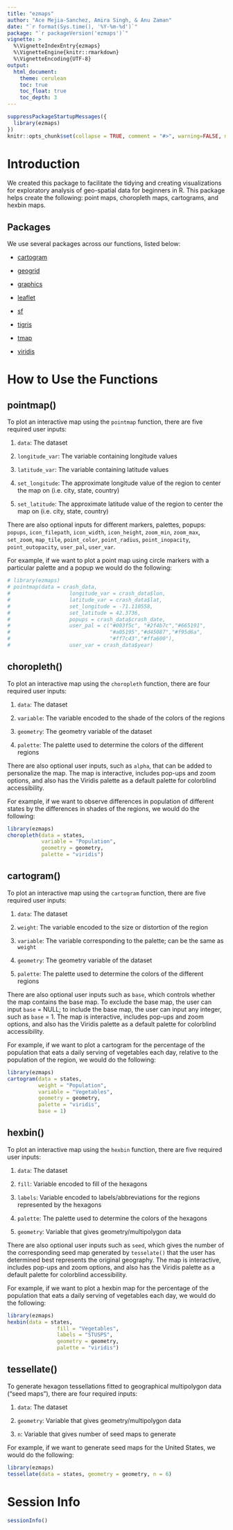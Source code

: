 ```yaml
---
title: "ezmaps"
author: "Ace Mejia-Sanchez, Amira Singh, & Anu Zaman"
date: "`r format(Sys.time(), '%Y-%m-%d')`"
package: "`r packageVersion('ezmaps')`"
vignette: >
  %\VignetteIndexEntry{ezmaps}
  %\VignetteEngine{knitr::rmarkdown}
  %\VignetteEncoding{UTF-8}
output:
  html_document:
    theme: cerulean
    toc: true
    toc_float: true
    toc_depth: 3
---
```


```r
suppressPackageStartupMessages({
  library(ezmaps)
})
knitr::opts_chunk$set(collapse = TRUE, comment = "#>", warning=FALSE, message=FALSE, eval=TRUE)
```

# Introduction

We created this package to facilitate the tidying and creating visualizations for exploratory analysis of geo-spatial data for beginners in R. This package helps create the following: point maps, choropleth maps, cartograms, and hexbin maps. 


## Packages

We use several packages across our functions, listed below:
  
* [cartogram](https://CRAN.R-project.org/package=cartogram)

* [geogrid](https://cran.r-project.org/web/packages/geogrid/)

* [graphics](https://search.r-project.org/R/refmans/graphics/html/00Index.html)

* [leaflet](https://CRAN.R-project.org/package=leaflet/)

* [sf](https://cran.r-project.org/web/packages/sf/)

* [tigris](https://cran.r-project.org/web/packages/tigris/)

* [tmap](https://cran.r-project.org/web/packages/tmap/)

* [viridis](https://cran.r-project.org/web/packages/viridis/index.html)


# How to Use the Functions

## pointmap()

To plot an interactive map using the `pointmap` function, there are five required user inputs:

1. `data`: The dataset 

2. `longitude_var`: The variable containing longitude values

3. `latitude_var`: The variable containing latitude values

4. `set_longitude`: The approximate longitude value of the region to center the map on (i.e. city, state, country)

5. `set_latitude`: The approximate latitude value of the region to center the map on (i.e. city, state, country)

There are also optional inputs for different markers, palettes, popups: `popups`, `icon_filepath`, `icon_width`, `icon_height`, `zoom_min`, `zoom_max`, `set_zoom`, `map_tile`, `point_color`, `point_radius`, `point_inopacity`, `point_outopacity`, `user_pal`, `user_var`. 

For example, if we want to plot a point map using circle markers with a particular palette and a popup we would do the following:

```r
# library(ezmaps)
# pointmap(data = crash_data,
#                   longitude_var = crash_data$lon,
#                   latitude_var = crash_data$lat,
#                   set_longitude = -71.110558,
#                   set_latitude = 42.3736,
#                   popups = crash_data$crash_date,
#                   user_pal = c("#003f5c", "#2f4b7c","#665191",
#                                "#a05195","#d45087","#f95d6a",
#                                "#ff7c43","#ffa600"),
#                   user_var = crash_data$year)
```

## choropleth()

To plot an interactive map using the `choropleth` function, there are four required user inputs:

1. `data`: The dataset

2. `variable`: The variable encoded to the shade of the colors of the regions

3. `geometry`: The geometry variable of the dataset

4. `palette`: The palette used to determine the colors of the different regions

There are also optional user inputs, such as `alpha`, that can be added to personalize the map. The map is interactive, includes pop-ups and zoom options, and also has the Viridis palette as a default palette for colorblind accessibility.  

For example, if we want to observe differences in population of different states by the differences in shades of the regions, we would do the following:

```r
library(ezmaps)
choropleth(data = states, 
           variable = "Population", 
           geometry = geometry, 
           palette = "viridis")
```


## cartogram()

To plot an interactive map using the `cartogram` function, there are five required user inputs:

1. `data`: The dataset

2. `weight`: The variable encoded to the size or distortion of the region

3. `variable`: The variable corresponding to the palette; can be the same as `weight`

4. `geometry`: The geometry variable of the dataset

5. `palette`: The palette used to determine the colors of the different regions

There are also optional user inputs such as `base`, which controls whether the map contains the base map. To exclude the base map, the user can input `base` = NULL; to include the base map, the user can input any integer, such as `base` = 1. The map is interactive, includes pop-ups and zoom options, and also has the Viridis palette as a default palette for colorblind accessibility.  

For example, if we want to plot a cartogram for the percentage of the population that eats a daily serving of vegetables each day, relative to the population of the region, we would do the following: 

```r
library(ezmaps)
cartogram(data = states, 
          weight = "Population", 
          variable = "Vegetables", 
          geometry = geometry, 
          palette = "viridis",
          base = 1)
```

## hexbin()

To plot an interactive map using the `hexbin` function, there are five required user inputs:

1. `data`: The dataset

2. `fill`: Variable encoded to fill of the hexagons

3. `labels`: Variable encoded to labels/abbreviations for the regions represented by the hexagons

4. `palette`: The palette used to determine the colors of the hexagons

5. `geometry`: Variable that gives geometry/multipolygon data

There are also optional user inputs such as `seed`, which gives the number of the corresponding seed map generated by `tesselate()` that the user has determined best represents the original geography. The map is interactive, includes pop-ups and zoom options, and also has the Viridis palette as a default palette for colorblind accessibility.  

For example, if we want to plot a hexbin map for the percentage of the population that eats a daily serving of vegetables each day, we would do the following: 

```r
library(ezmaps)
hexbin(data = states,
                fill = "Vegetables",
                labels = "STUSPS",
                geometry = geometry,
                palette = "viridis")
```

## tessellate()

To generate hexagon tessellations fitted to geographical multipolygon data ("seed maps"), there are four required inputs:

1. `data`: The dataset

2. `geometry`: Variable that gives geometry/multipolygon data

3. `n`: Variable that gives number of seed maps to generate

For example, if we want to generate seed maps for the United States, we would do the following: 

```r
library(ezmaps)
tessellate(data = states, geometry = geometry, n = 6)
```


# Session Info
```r
sessionInfo()
```

